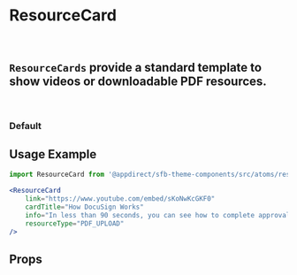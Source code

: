 
<Meta of={ResourceCardStories} />

# ResourceCard

<br />

## `ResourceCards` provide a standard template to show videos or downloadable PDF resources.

<br />

### Default

<Canvas>
  <Story of={ResourceCardStories.Default} />
</Canvas>

## Usage Example

```jsx
import ResourceCard from '@appdirect/sfb-theme-components/src/atoms/resource-card/ResourceCard';

<ResourceCard
    link="https://www.youtube.com/embed/sKoNwKcGKF0"
    cardTitle="How DocuSign Works"
    info="In less than 90 seconds, you can see how to complete approvals and agreements with DocuSign."
    resourceType="PDF_UPLOAD"
/>
```

## Props

<ArgsTable of={ResourceCard} />
